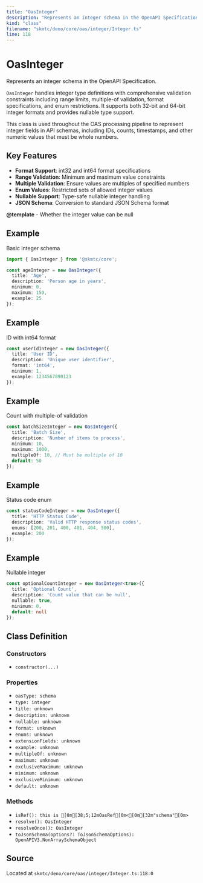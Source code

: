 ```yaml
---
title: "OasInteger"
description: "Represents an integer schema in the OpenAPI Specification."
kind: "class"
filename: "skmtc/deno/core/oas/integer/Integer.ts"
line: 118
---
```


# OasInteger

Represents an integer schema in the OpenAPI Specification.

`OasInteger` handles integer type definitions with comprehensive validation
constraints including range limits, multiple-of validation, format specifications,
and enum restrictions. It supports both 32-bit and 64-bit integer formats
and provides nullable type support.

This class is used throughout the OAS processing pipeline to represent
integer fields in API schemas, including IDs, counts, timestamps, and
other numeric values that must be whole numbers.

## Key Features

- **Format Support**: int32 and int64 format specifications
- **Range Validation**: Minimum and maximum value constraints
- **Multiple Validation**: Ensure values are multiples of specified numbers
- **Enum Values**: Restricted sets of allowed integer values
- **Nullable Support**: Type-safe nullable integer handling
- **JSON Schema**: Conversion to standard JSON Schema format


**@template** - Whether the integer value can be null


## Example

Basic integer schema
```typescript
import { OasInteger } from '@skmtc/core';

const ageInteger = new OasInteger({
  title: 'Age',
  description: 'Person age in years',
  minimum: 0,
  maximum: 150,
  example: 25
});
```


## Example

ID with int64 format
```typescript
const userIdInteger = new OasInteger({
  title: 'User ID',
  description: 'Unique user identifier',
  format: 'int64',
  minimum: 1,
  example: 1234567890123
});
```


## Example

Count with multiple-of validation
```typescript
const batchSizeInteger = new OasInteger({
  title: 'Batch Size',
  description: 'Number of items to process',
  minimum: 10,
  maximum: 1000,
  multipleOf: 10, // Must be multiple of 10
  default: 50
});
```


## Example

Status code enum
```typescript
const statusCodeInteger = new OasInteger({
  title: 'HTTP Status Code',
  description: 'Valid HTTP response status codes',
  enums: [200, 201, 400, 401, 404, 500],
  example: 200
});
```


## Example

Nullable integer
```typescript
const optionalCountInteger = new OasInteger<true>({
  title: 'Optional Count',
  description: 'Count value that can be null',
  nullable: true,
  minimum: 0,
  default: null
});
```

## Class Definition

### Constructors

- `constructor(...)`

### Properties

- `oasType: schema`
- `type: integer`
- `title: unknown`
- `description: unknown`
- `nullable: unknown`
- `format: unknown`
- `enums: unknown`
- `extensionFields: unknown`
- `example: unknown`
- `multipleOf: unknown`
- `maximum: unknown`
- `exclusiveMaximum: unknown`
- `minimum: unknown`
- `exclusiveMinimum: unknown`
- `default: unknown`

### Methods

- `isRef(): this is [0m[38;5;12mOasRef[0m<[0m[32m"schema"[0m>`
- `resolve(): OasInteger`
- `resolveOnce(): OasInteger`
- `toJsonSchema(options?: ToJsonSchemaOptions): OpenAPIV3.NonArraySchemaObject`

## Source

Located at `skmtc/deno/core/oas/integer/Integer.ts:118:0`
